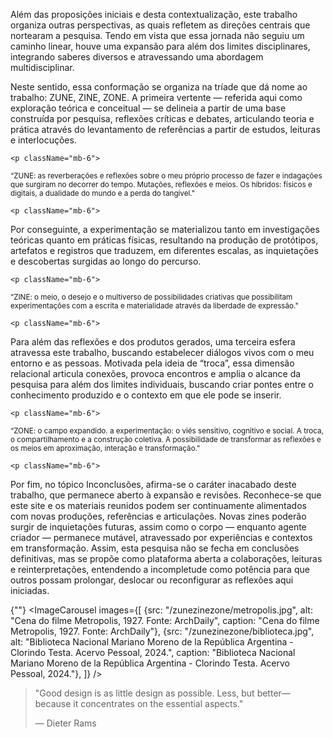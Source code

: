 
<div className="space-y-8">
  <div className="prose prose-lg max-w-none">
    <p className="mb-6">
Além das proposições iniciais e desta contextualização, este trabalho organiza outras perspectivas, as quais refletem as direções centrais que nortearam a pesquisa. Tendo em vista que essa jornada não seguiu um caminho linear, houve uma expansão para além dos limites disciplinares, integrando saberes diversos e atravessando uma abordagem multidisciplinar. </p>

<p className="mb-6">
Neste sentido, essa conformação se organiza na tríade que dá nome ao trabalho: ZUNE, ZINE, ZONE. A primeira vertente — referida aqui como exploração teórica e conceitual — se delineia a partir de uma base construída por pesquisa, reflexões críticas e debates, articulando teoria e prática através do levantamento de referências a partir de estudos, leituras e interlocuções.
</p>

    <p className="mb-6">
<sup>“ZUNE: as reverberações e reflexões sobre o meu próprio processo de fazer e indagações que surgiram no decorrer do tempo. Mutações, reflexões e meios. Os híbridos: físicos e digitais, a dualidade do mundo e a perda do tangível."</sup> 
</p>

    <p className="mb-6">
Por conseguinte, a experimentação se materializou tanto em investigações teóricas quanto em práticas físicas, resultando na produção de protótipos, artefatos e registros que traduzem, em diferentes escalas, as inquietações e descobertas surgidas ao longo do percurso. 
</p>

    <p className="mb-6">
<sup>“ZINE: o meio, o desejo e o multiverso de possibilidades criativas que possibilitam experimentações com a escrita e materialidade através da liberdade de expressão."</sup> 
</p>


    <p className="mb-6">
Para além das reflexões e dos produtos gerados, uma terceira esfera atravessa este trabalho, buscando estabelecer diálogos vivos com o meu entorno e as pessoas. Motivada pela ideia de “troca”, essa dimensão relacional articula conexões, provoca encontros e amplia o alcance da pesquisa para além dos limites individuais, buscando criar pontes entre o conhecimento produzido e o contexto em que ele pode se inserir. 
</p>

    <p className="mb-6">
<sup>“ZONE: o campo expandido. a experimentação: o viés sensitivo, cognitivo e social. A troca, o compartilhamento e a construção coletiva. A possibilidade de transformar as reflexões e os meios em aproximação, interação e transformação."</sup> 
</p>

    <p className="mb-6">
Por fim, no tópico Inconclusões, afirma-se o caráter inacabado deste trabalho, que permanece aberto à expansão e revisões. Reconhece-se que este site e os materiais reunidos podem ser continuamente alimentados com novas produções, referências e articulações. Novas zines poderão surgir de inquietações futuras, assim como o corpo — enquanto agente criador — permanece mutável, atravessado por experiências e contextos em transformação. Assim, esta pesquisa não se fecha em conclusões definitivas, mas se propõe como plataforma aberta a colaborações, leituras e reinterpretações, entendendo a incompletude como potência para que outros possam prolongar, deslocar ou reconfigurar as reflexões aqui iniciadas.
</p>
  </div>

  {""}
  <ImageCarousel
    images={[
        {src: "/zunezinezone/metropolis.jpg", alt: "Cena do filme Metropolis, 1927. Fonte: ArchDaily", caption: "Cena do filme Metropolis, 1927. Fonte: ArchDaily"},
        {src: "/zunezinezone/biblioteca.jpg", alt: "Biblioteca Nacional Mariano Moreno de la República Argentina - Clorindo Testa. Acervo Pessoal, 2024.", caption: "Biblioteca Nacional Mariano Moreno de la República Argentina - Clorindo Testa. Acervo Pessoal, 2024."},
    ]}
  />

> "Good design is as little design as possible. Less, but
> better—because it concentrates on the essential aspects."
>
> — Dieter Rams


</div>
